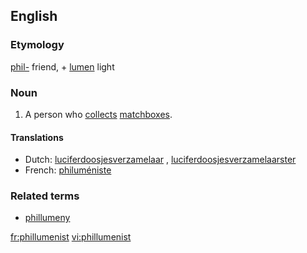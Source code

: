 ==English==
===Etymology===
{{Gr.}} [[phil-]] friend, + {{L.}} [[lumen]] light

===Noun===
{{en-noun}}

#A person who [[collect]]s [[matchbox]]es.

====Translations====
{{top}}
*Dutch: [[luciferdoosjesverzamelaar]] {{m}}, [[luciferdoosjesverzamelaarster]] {{f}}
*French: [[philuméniste]]
{{bottom}}

===Related terms===
*[[phillumeny]]

[[fr:phillumenist]]
[[vi:phillumenist]]